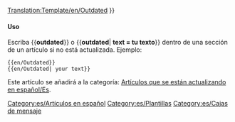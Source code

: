 <noinclude>[[Translation:Template/en/Outdated]]</noinclude><noinclude></noinclude>
{{en/Ambox| type  = content
| image = en/Outdated content.png | alt = Contenido desactualizado
| text  = <strong>Desactualizado</strong><br />
Este artículo o sección está desactualizado. Parte de su contenido ya no es exacto debido a los cambios de la última versión. Por favor actualice este artículo. {{#IF: {{{1|}}} |<br>{{{1}}}|}}
}}<includeonly>{{{include|[[Category:es/Artículos que se están actualizando en español]]}}}</includeonly><noinclude>

====Uso====
Escriba <nowiki>{{</nowiki>'''outdated'''<nowiki>}}</nowiki> o <nowiki>{{</nowiki>'''outdated'''| '''text = tu texto'''<nowiki>}}</nowiki> dentro de una sección de un artículo si no está actualizada. Ejemplo:
<pre>
{{en/Outdated}} 
{{en/Outdated| your text}}
</pre>
Este artículo se añadirá a la categoría: [[:Category:es/Artículos que se están actualizando en español|Artículos que se están actualizando en español/Es]].

[[Category:es/Artículos en español]][[Category:es/Plantillas]][[Category:es/Cajas de mensaje]]</noinclude>